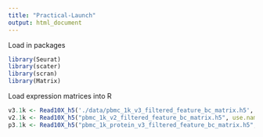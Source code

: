 ```yaml
---
title: "Practical-Launch"
output: html_document
---
```


Load in packages

```r
library(Seurat)
library(scater)
library(scran)
library(Matrix)
```

Load expression matrices into R

```r
v3.1k <- Read10X_h5('./data/pbmc_1k_v3_filtered_feature_bc_matrix.h5', use.names = T)
v2.1k <- Read10X_h5("pbmc_1k_v2_filtered_feature_bc_matrix.h5", use.names = T)
p3.1k <- Read10X_h5("pbmc_1k_protein_v3_filtered_feature_bc_matrix.h5", use.names = T)
```


